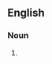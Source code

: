 {{also|réorientations}}

==English==

===Noun===
{{head|en|noun plural form}}

# {{plural of|reorientation|lang=en}}